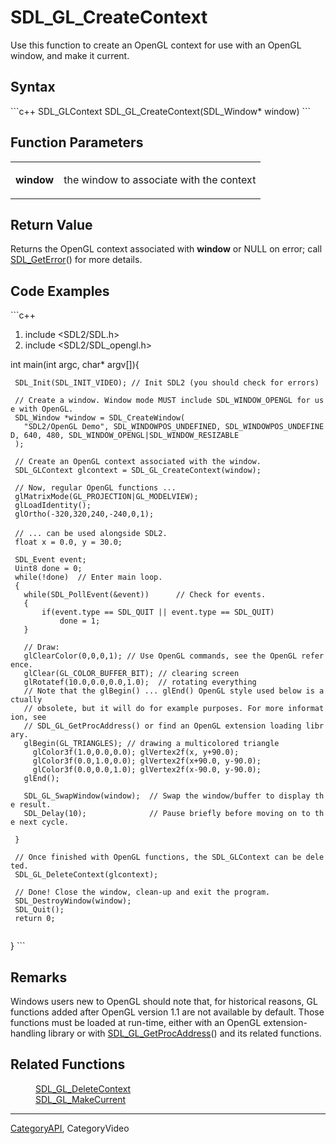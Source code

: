 <!-- pragma section-numbers off -->
<!-- pragma disable-camelcase -->
= SDL_GL_CreateContext =
Use this function to create an OpenGL context for use with an OpenGL window, and make it current.


== Syntax ==
```c++
SDL_GLContext SDL_GL_CreateContext(SDL_Window* window)
```
== Function Parameters ==
{|
|'''window''' 
|the window to associate with the context 
|}


== Return Value ==
Returns the OpenGL context associated with '''window''' or NULL on error; call [[SDL_GetError]]() for more details.

== Code Examples ==
```c++
#include <SDL2/SDL.h>
#include <SDL2/SDL_opengl.h>

int main(int argc, char* argv[]){

  SDL_Init(SDL_INIT_VIDEO); // Init SDL2 (you should check for errors)
  
  // Create a window. Window mode MUST include SDL_WINDOW_OPENGL for use with OpenGL.
  SDL_Window *window = SDL_CreateWindow(
    "SDL2/OpenGL Demo", SDL_WINDOWPOS_UNDEFINED, SDL_WINDOWPOS_UNDEFINED, 640, 480, SDL_WINDOW_OPENGL|SDL_WINDOW_RESIZABLE
  );
  
  // Create an OpenGL context associated with the window.
  SDL_GLContext glcontext = SDL_GL_CreateContext(window);

  // Now, regular OpenGL functions ...
  glMatrixMode(GL_PROJECTION|GL_MODELVIEW);
  glLoadIdentity();
  glOrtho(-320,320,240,-240,0,1);
 
  // ... can be used alongside SDL2.
  float x = 0.0, y = 30.0;

  SDL_Event event; 
  Uint8 done = 0;
  while(!done)  // Enter main loop.
  {
    while(SDL_PollEvent(&event))      // Check for events.
    {
        if(event.type == SDL_QUIT || event.type == SDL_QUIT)
            done = 1;
    }

    // Draw:
    glClearColor(0,0,0,1); // Use OpenGL commands, see the OpenGL reference.
    glClear(GL_COLOR_BUFFER_BIT); // clearing screen
    glRotatef(10.0,0.0,0.0,1.0);  // rotating everything
    // Note that the glBegin() ... glEnd() OpenGL style used below is actually 
    // obsolete, but it will do for example purposes. For more information, see
    // SDL_GL_GetProcAddress() or find an OpenGL extension loading library.
    glBegin(GL_TRIANGLES); // drawing a multicolored triangle
      glColor3f(1.0,0.0,0.0); glVertex2f(x, y+90.0);
      glColor3f(0.0,1.0,0.0); glVertex2f(x+90.0, y-90.0);
      glColor3f(0.0,0.0,1.0); glVertex2f(x-90.0, y-90.0);
    glEnd();
    
    SDL_GL_SwapWindow(window);  // Swap the window/buffer to display the result.
    SDL_Delay(10);              // Pause briefly before moving on to the next cycle.
    
  } 

  // Once finished with OpenGL functions, the SDL_GLContext can be deleted.
  SDL_GL_DeleteContext(glcontext);  
  
  // Done! Close the window, clean-up and exit the program. 
  SDL_DestroyWindow(window);
  SDL_Quit();
  return 0;
  
}
```
== Remarks ==
Windows users new to OpenGL should note that, for historical reasons, GL functions added after OpenGL version 1.1 are not available by default. Those functions must be loaded at run-time, either with an OpenGL extension-handling library or with [[SDL_GL_GetProcAddress]]() and its related functions.

== Related Functions ==
: [[SDL_GL_DeleteContext]]
: [[SDL_GL_MakeCurrent]]

----
[[CategoryAPI]], CategoryVideo
